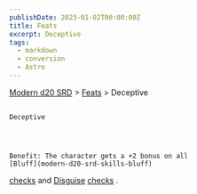 ```yaml
---
publishDate: 2023-01-02T00:00:00Z
title: Feats
excerpt: Deceptive
tags:
  - markdown
  - conversion
  - Astro
---
```


[Modern d20 SRD](/#modernD20) > [Feats](modern-d20-srd-feats-index) > Deceptive

##

    Deceptive




    Benefit: The character gets a +2 bonus on all
    [Bluff](modern-d20-srd-skills-bluff)

[checks](modern-d20-srd-skills-skill-basics-php#skill-check-index)
and
[Disguise](modern-d20-srd-skills-disguise)
[checks](modern-d20-srd-skills-skill-basics-php#skill-check-index)
.
